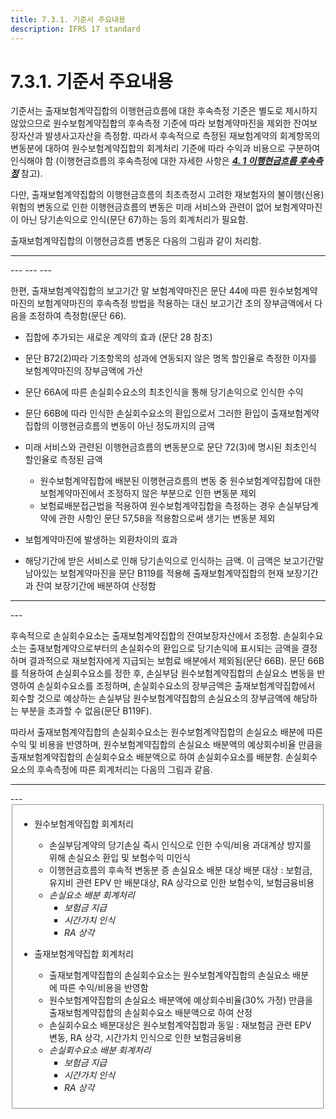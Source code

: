 ```yaml
---
title: 7.3.1. 기준서 주요내용
description: IFRS 17 standard
---
```


# 7.3.1. 기준서 주요내용

기준서는 출재보험계약집합의 이행현금흐름에 대한 후속측정 기준은 별도로 제시하지 않았으므로 원수보험계약집합의 후속측정 기준에 따라 보험계약마진을 제외한 잔여보장자산과 발생사고자산을 측정함. 따라서 후속적으로 측정된 재보험계약의 회계항목의 변동분에 대하여 원수보험계약집합의 회계처리 기준에 따라 수익과 비용으로 구분하여 인식해야 함 (이행현금흐름의 후속측정에 대한 자세한 사항은 [_**4. 1 이행현금흐름 후속측정**_](/ifrs/410) 참고).

다만, 출재보험계약집합의 이행현금흐름의 최초측정시 고려한 재보험자의 불이행(신용)위험의 변동으로 인한 이행현금흐름의 변동은 미래 서비스와 관련이 없어 보험계약마진이 아닌 당기손익으로 인식(문단 67)하는 등의 회계처리가 필요함.

출재보험계약집합의 이행현금흐름 변동은 다음의 그림과 같이 처리함.

---
<CenterImg src="/ifrs/그림7-14.png" caption="[출재보험계약집합의 잔여보장자산 후속측정]" width="700" />
---
<CenterImg src="/ifrs/그림7-15.png" caption="[출재보험계약집합의 발생사고자산 후속측정]" width="700" />
---
<CenterImg src="/ifrs/그림7-16.png" caption="[출재보험계약집합의 위험조정 후속측정]" width="700" />
---

한편, 출재보험계약집합의 보고기간 말 보험계약마진은 문단 44에 따른 원수보험계약마진의 보험계약마진의 후속측정 방법을 적용하는 대신 보고기간 초의 장부금액에서 다음을 조정하여 측정함(문단 66).

* 집합에 추가되는 새로운 계약의 효과 (문단 28 참조)

* 문단 B72(2)따라 기초항목의 성과에 연동되지 않은 명목 할인율로 측정한 이자를 보험계약마진의 장부금액에 가산

* 문단 66A에 따른 손실회수요소의 최초인식을 통해 당기손익으로 인식한 수익

* 문단 66B에 따라 인식한 손실회수요소의 환입으로서 그러한 환입이 출재보험계약집합의 이행현금흐름의 변동이 아닌 정도까지의 금액

* 미래 서비스와 관련된 이행현금흐름의 변동분으로 문단 72(3)에 명시된 최초인식 할인율로 측정된 금액
  * 원수보험계약집합에 배분된 이행현금흐름의 변동 중 원수보험계약집합에 대한 보험계약마진에서 조정하지 않은 부분으로 인한 변동분 제외
  * 보험료배분접근법을 적용하여 원수보험계약집합을 측정하는 경우 손실부담계약에 관한 사항인 문단 57,58을 적용함으로써 생기는 변동분 제외

* 보험계약마진에 발생하는 외환차이의 효과

* 해당기간에 받은 서비스로 인해 당기손익으로 인식하는 금액. 이 금액은 보고기간말 남아있는 보험계약마진을 문단 B119를 적용해 출재보험계약집합의 현재 보장기간과 잔여 보장기간에 배분하여 산정함

---
<CenterImg src="/ifrs/재보험 CSM.png" caption="[출재보험계약집합 보험계약마진 후속측정]" width="700" />
---

후속적으로 손실회수요소는 출재보험계약집합의 잔여보장자산에서 조정함. 손실회수요소는 출재보험계약으로부터의 손실회수의 환입으로 당기손익에 표시되는 금액을 결정하며 결과적으로 재보험자에게 지급되는 보험료 배분에서 제외됨(문단 66B). 문단 66B를 적용하여 손실회수요소를 정한 후, 손실부담 원수보험계약집합의 손실요소 변동을 반영하여 손실회수요소를 조정하며, 손실회수요소의 장부금액은 출재보험계약집합에서 회수할 것으로 예상하는 손실부담 원수보험계약집합의 손실요소의 장부금액에 해당하는 부분을 초과할 수 없음(문단 B119F).

따라서 출재보험계약집합의 손실회수요소는 원수보험계약집합의 손실요소 배분에 따른 수익 및 비용을 반영하며, 원수보험계약집합의 손실요소 배분액의 예상회수비율 만큼을 출재보험계약집합의 손실회수요소 배분액으로 하여 손실회수요소를 배분함. 손실회수요소의 후속측정에 따른 회계처리는 다음의 그림과 같음.

---
<CenterImg src="/ifrs/그림7-17.png" caption="[손실회수요소 회계처리]" width="700" />
---

<Fieldset legend="[참 고] 손실회수요소 후속측정 회계처리" toggleable>

<CenterImg src="/ifrs/재보험2.png" />

 * 원수보험계약집합 회계처리
   * 손실부담계약의 당기손실 즉시 인식으로 인한 수익/비용 과대계상 방지를 위해 손실요소 환입 및 보험수익 미인식
   * 이행현금흐름의 후속적 변동분 증 손실요소 배분 대상 배분 대상
       : 보험금, 유지비 관련 EPV 만 배분대상, RA 상각으로 인한 보험수익, 보험금융비용
   * _손실요소 배분 회계처리_
     * _보험금 지급_     <CenterImg src="/ifrs/ref7-6 1.png" alt="" width="400"/>
     * _시간가치 인식_ <CenterImg src="/ifrs/ref7-6 2.png" alt="" width="400"/>
     * _RA 상각_            <CenterImg src="/ifrs/ref7-6 3.png" alt="" width="400"/>



 * 출재보험계약집합 회계처리
   * 출재보험계약집합의 손실회수요소는 원수보험계약집합의 손실요소 배분에 따른 수익/비용을 반영함
   * 원수보험계약집합의 손실요소 배분액에 예상회수비율(30% 가정) 만큼을 출재보험계약집합의 손실회수요소 배분액으로 하여 산정
   *   손실회수요소 배분대상은 원수보험계약집합과 동일
       : 재보험금 관련 EPV 변동, RA 상각, 시간가치 인식으로 인한 보험금융비용
   * _손실회수요소 배분 회계처리_
     * _보험금 지급_     <CenterImg src="/ifrs/ref7-6 4.png" alt="" width="400"/>
     * _시간가치 인식_ <CenterImg src="/ifrs/ref7-6 5.png" alt="" width="400"/>
     * _RA 상각_            <CenterImg src="/ifrs/ref7-6 6.png" alt="" width="400"/>

</Fieldset>
